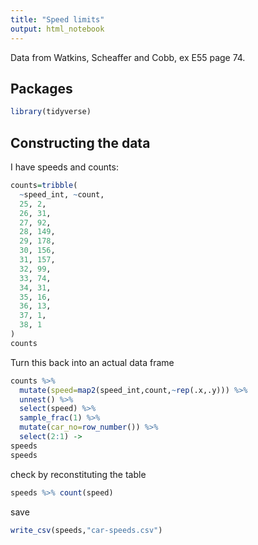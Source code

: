 ```yaml
---
title: "Speed limits"
output: html_notebook
---
```


Data from Watkins, Scheaffer and Cobb, ex E55 page 74.

## Packages

```r
library(tidyverse)
```

## Constructing the data

I have speeds and counts:

```r
counts=tribble(
  ~speed_int, ~count,
  25, 2, 
  26, 31,
  27, 92,
  28, 149,
  29, 178,
  30, 156,
  31, 157,
  32, 99,
  33, 74,
  34, 31,
  35, 16,
  36, 13,
  37, 1, 
  38, 1
)
counts
```

Turn this back into an actual data frame

```r
counts %>% 
  mutate(speed=map2(speed_int,count,~rep(.x,.y))) %>% 
  unnest() %>% 
  select(speed) %>% 
  sample_frac(1) %>% 
  mutate(car_no=row_number()) %>% 
  select(2:1) ->
speeds
speeds
```

check by reconstituting the table

```r
speeds %>% count(speed)
```

save

```r
write_csv(speeds,"car-speeds.csv")
```

